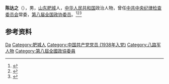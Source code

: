 '''陈达之'''（{{bd|1925年|3月|2020年|12月10日|catIdx=Chen}}），男，[[山东|山东]][[肥城|肥城]]人，[[中华人民共和国|中华人民共和国]]政治人物，曾任[[中共中央纪律检查委员会|中共中央纪律检查委员会]]常委，[[第八届全国政协委员|第八届全国政协委员]]。<ref>{{Cite book|title=历届全国政协委员人名辞典|author=|publisher=中国国际广播出版社|year=1996|isbn=9787507813746|location=北京|pages=286}}</ref><ref>{{Cite book|title=中华人民共和国职官志|author=何虎生, 李耀东, 向常福主编|publisher=中国社会出版社|year=2003|isbn=9787800883934|location=北京|pages=}}</ref><ref>{{Cite web|title=陈达之同志遗体送别仪式在京举行|url=http://www.jjjcb.cn/content/2020-12/17/content_97891.htm|accessdate=2020-12-23|work=中国纪检监察报}}</ref>

== 参考资料 ==
{{reflist}}

{{中国人物小作品}}

{{Authority control}}
{{DEFAULTSORT:Chen陈}}
[[Category:陈姓|Da]]
[[Category:肥城人|Category:肥城人]]
[[Category:中国共产党党员_(1938年入党)|Category:中国共产党党员 (1938年入党)]]
[[Category:八路军人物|Category:八路军人物]]
[[Category:第八屆全國政協委員|Category:第八屆全國政協委員]]